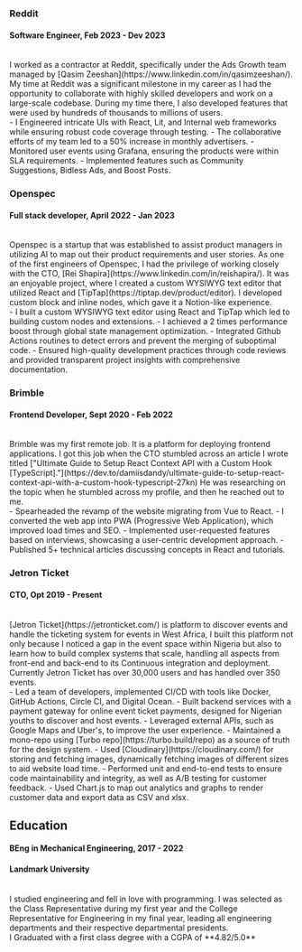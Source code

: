 ### Reddit 

#### Software Engineer, Feb 2023 - Dev 2023
<br/>
I worked as a contractor at Reddit, specifically under the Ads Growth team managed by [Qasim Zeeshan](https://www.linkedin.com/in/qasimzeeshan/). 
My time at Reddit was a significant milestone in my career as I had the opportunity to collaborate with highly skilled developers and work on a large-scale codebase.
During my time there, I also developed features that were used by hundreds of thousands to millions of users.
<br/>
- I Engineered intricate UIs with React, Lit, and Internal web frameworks while ensuring robust code coverage through testing.
- The collaborative efforts of my team led to a 50% increase in monthly advertisers.
- Monitored user events using Grafana, ensuring the products were within SLA requirements.
- Implemented features such as Community Suggestions, Bidless Ads, and Boost Posts.
<Tools tools={["React", "Web Components", "Lit", "Python", "Graphql", "Jest", "Playwright", "Graphana"]}/>
<Divider/>

### Openspec

#### Full stack developer, April 2022 - Jan 2023
<br/>
Openspec is a startup that was established to assist product managers in utilizing AI to map out their product requirements and user stories.
As one of the first engineers of Openspec, I had the privilege of working closely with the CTO, [Rei Shapira](https://www.linkedin.com/in/reishapira/).
It was an enjoyable project, where I created a custom WYSIWYG text editor that utilized React and [TipTap](https://tiptap.dev/product/editor).
I developed custom block and inline nodes, which gave it a Notion-like experience.
<br/>
- I built a custom WYSIWYG text editor using React and TipTap which led to building custom nodes and extensions.
- I achieved a 2 times performance boost through global state management optimization.
- Integrated Github Actions routines to detect errors and prevent the merging of suboptimal code.
- Ensured high-quality development practices through code reviews and provided transparent project insights with comprehensive documentation.
<Tools tools={["React", "Nodejs", "Cypress", "Figma", "OpenAI", "Github Actions", "Docker"]}/>
<Divider/>

### Brimble

#### Frontend Developer, Sept 2020 - Feb 2022
<br/>
Brimble was my first remote job. It is a platform for deploying frontend applications.
I got this job when the CTO stumbled across an article I wrote titled ["Ultimate Guide to Setup React Context API with a Custom Hook [TypeScript]."](https://dev.to/damiisdandy/ultimate-guide-to-setup-react-context-api-with-a-custom-hook-typescript-27kn)
He was researching on the topic when he stumbled across my profile, and then he reached out to me.
<br/>
- Spearheaded the revamp of the website migrating from Vue to React.
- I converted the web app into PWA (Progressive Web Application), which improved load times and SEO.
- Implemented user-requested features based on interviews, showcasing a user-centric development approach.
- Published 5+ technical articles discussing concepts in React and tutorials.
<Tools tools={["React", "Vuejs", "SCSS", "Nodejs", "Technical Writing", "PWA"]}/>
<Divider/>

### Jetron Ticket

#### CTO, Opt 2019 - Present
<br/>
[Jetron Ticket](https://jetronticket.com/) is platform to discover events and handle the ticketing system for events in West Africa, 
I built this platform not only because I noticed a gap in the event space within Nigeria but also to learn how to build complex systems that scale,
handling all aspects from front-end and back-end to its Continuous integration and deployment. Currently Jetron Ticket has over 30,000 users and has handled over 350 events.
<br/>
- Led a team of developers, implemented CI/CD with tools like Docker, GitHub Actions, Circle CI, and Digital Ocean. 
- Built backend services with a payment gateway for online event ticket payments, designed for Nigerian youths to discover and host events.
- Leveraged external APIs, such as Google Maps and Uber's, to improve the user experience. 
- Maintained a mono-repo using [Turbo repo](https://turbo.build/repo) as a source of truth for the design system. 
- Used [Cloudinary](https://cloudinary.com/) for storing and fetching images, dynamically fetching images of different sizes to aid website load time. 
- Performed unit and end-to-end tests to ensure code maintainability and integrity, as well as A/B testing for customer feedback. 
- Used Chart.js to map out analytics and graphs to render customer data and export data as CSV and xlsx.
<Tools tools={["Python", "Nodejs", "React", "Nextjs", "AWS", "MongoDB", "PostgreSQL", "Jest", "Cypress", "Graphql", "JWT", "CI/CD"]}/>
<Divider />

## Education
#### BEng in Mechanical Engineering, 2017 - 2022
#### Landmark University

<br/>
I studied engineering and fell in love with programming.
I was selected as the Class Representative during my first year and the College Representative for Engineering in my final year,
leading all engineering departments and their respective departmental presidents.
<br/>
I Graduated with a first class degree with a CGPA of **4.82/5.0**
<Tools tools={["Machine Design", "Object oriented programming", "Micro-controllers", "Project management", "Robotics"]}/>
